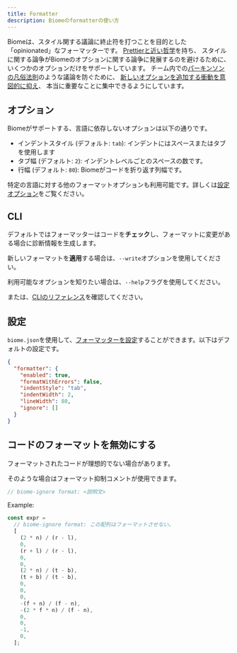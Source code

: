 ```yaml
---
title: Formatter
description: Biomeのformatterの使い方
---
```



Biomeは、スタイル関する議論に終止符を打つことを目的とした「opinionated」なフォーマッターです。
[Prettierと近い哲学](https://prettier.io/docs/en/option-philosophy.html)を持ち、
スタイルに関する論争がBiomeのオプションに関する論争に発展するのを避けるために、いくつかのオプションだけをサポートしています。
チーム内での[パーキンソンの凡俗法則](https://ja.wikipedia.org/wiki/パーキンソンの凡俗法則)のような議論を防ぐために、
[新しいオプションを追加する衝動を意図的に抑え](https://github.com/prettier/prettier/issues/40)、
本当に重要なことに集中できるようにしています。

## オプション

Biomeがサポートする、言語に依存しないオプションは以下の通りです。

- インデントスタイル (デフォルト: `tab`): インデントにはスペースまたはタブを使用します
- タブ幅 (デフォルト: `2`): インデントレベルごとのスペースの数です。
- 行幅 (デフォルト: `80`): Biomeがコードを折り返す列幅です。

特定の言語に対する他のフォーマットオプションも利用可能です。詳しくは[設定オプション](/reference/configuration)をご覧ください。

## CLI

デフォルトではフォーマッターはコードを**チェック**し、フォーマットに変更がある場合に診断情報を生成します。

<PackageManagerBiomeCommand command="format ./src" />

新しいフォーマットを**適用**する場合は、`--write`オプションを使用してください。

<PackageManagerBiomeCommand command="format --write ./src" />

利用可能なオプションを知りたい場合は、`--help`フラグを使用してください。

<PackageManagerBiomeCommand command="format --help" />

または、[CLIのリファレンス](/reference/cli#biomeformat)を確認してください。

## 設定

`biome.json`を使用して、[フォーマッターを設定](/reference/configuration/#formatter)することができます。以下はデフォルトの設定です。

```json
{
  "formatter": {
    "enabled": true,
    "formatWithErrors": false,
    "indentStyle": "tab",
    "indentWidth": 2,
    "lineWidth": 80,
    "ignore": []
  }
}
```

## コードのフォーマットを無効にする

フォーマットされたコードが理想的でない場合があります。

そのような場合はフォーマット抑制コメントが使用できます。

```js
// biome-ignore format: <説明文>
```

Example:

```js
const expr =
  // biome-ignore format: この配列はフォーマットさせない。
  [
    (2 * n) / (r - l),
    0,
    (r + l) / (r - l),
    0,
    0,
    (2 * n) / (t - b),
    (t + b) / (t - b),
    0,
    0,
    0,
    -(f + n) / (f - n),
    -(2 * f * n) / (f - n),
    0,
    0,
    -1,
    0,
  ];
```
